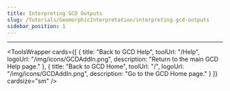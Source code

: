 ```yaml
---
title: Interpreting GCD Outputs
slug: /Tutorials/GeomorphicInterpretation/interpreting-gcd-outputs
sidebar_position: 1
---
```




<GoogleSlides src="https://docs.google.com/presentation/d/e/2PACX-1vSLkQnFUuwVu8DddDLlknd1wSBmmh-jVF0Yk-nE-4Nztb0E5HXQvJftggVVnB5hKnAiSCC5XLUlhcPG/embed?start=true&loop=true&delayms=3000" title="Interpreting GCD Outputs" width={960} height={749} />

------


<ToolsWrapper
  cards={[
	{
	  title: "Back to GCD Help",
	  toolUrl: "/Help",
	  logoUrl: "/img/icons/GCDAddIn.png",
	  description: "Return to the main GCD Help page."
	},
	{
	  title: "Back to GCD Home",
	  toolUrl: "/",
	  logoUrl: "/img/icons/GCDAddIn.png",
	  description: "Go to the GCD Home page."
	}
  ]}
  cardsize="sm"
/>